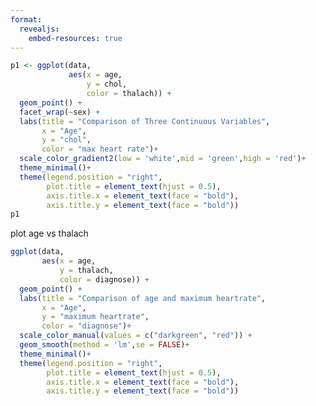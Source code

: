 ```yaml
---
format:
  revealjs:
    embed-resources: true
---
```


```r
p1 <- ggplot(data, 
             aes(x = age, 
                 y = chol, 
                 color = thalach)) +
  geom_point() +
  facet_wrap(~sex) +
  labs(title = "Comparison of Three Continuous Variables",
       x = "Age",
       y = "chol",
       color = "max heart rate")+
  scale_color_gradient2(low = 'white',mid = 'green',high = 'red')+
  theme_minimal()+
  theme(legend.position = "right",  
        plot.title = element_text(hjust = 0.5),  
        axis.title.x = element_text(face = "bold"), 
        axis.title.y = element_text(face = "bold"))
p1
```

plot age vs thalach

```r
ggplot(data, 
       aes(x = age, 
           y = thalach, 
           color = diagnose)) +
  geom_point() +
  labs(title = "Comparison of age and maximum heartrate",
       x = "Age",
       y = "maximum heartrate",
       color = "diagnose")+
  scale_color_manual(values = c("darkgreen", "red")) +
  geom_smooth(method = 'lm',se = FALSE)+
  theme_minimal()+
  theme(legend.position = "right",  
        plot.title = element_text(hjust = 0.5),  
        axis.title.x = element_text(face = "bold"), 
        axis.title.y = element_text(face = "bold"))
```
